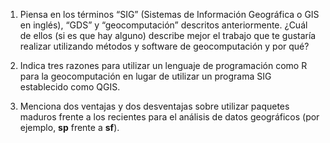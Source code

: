 
1. Piensa en los términos "SIG"\index{GIS} (Sistemas de Información Geográfica o GIS en inglés), "GDS" y "geocomputación" descritos anteriormente. ¿Cuál de ellos (si es que hay alguno) describe mejor el trabajo que te gustaría realizar utilizando métodos y software de geocomputación y por qué?

1. Indica tres razones para utilizar un lenguaje de programación como R para la geocomputación en lugar de utilizar un programa SIG establecido como QGIS\index{QGIS}.

1. Menciona dos ventajas y dos desventajas sobre utilizar paquetes maduros frente a los recientes para el análisis de datos geográficos\index{geographic data analysis} (por ejemplo, **sp** frente a **sf**\index{sf}).
